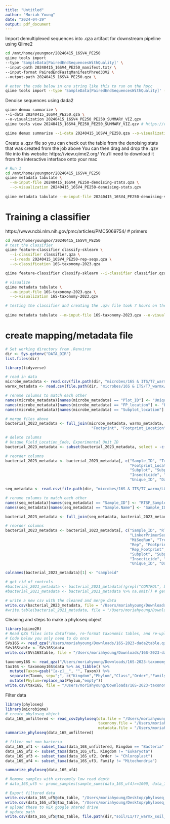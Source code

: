 ```yaml
---
title: "Untitled"
author: "Moriah Young"
date: "2024-04-29"
output: pdf_document
---
```


Import demultiplexed sequences into .qza artifact for downstream pipeline using Qiime2
```bash
cd /mnt/home/youngmor/20240415_16SV4_PE250
qiime tools import 
--type 'SampleData[PairedEndSequencesWithQuality]' \
--input-path 20240415_16SV4_PE250_manifest.txt/ \
--input-format PairedEndFastqManifestPhred33V2 \
--output-path 20240415_16SV4_PE250.qza \

# enter the code below in one string like this to run on the hpcc
qiime tools import --type 'SampleData[PairedEndSequencesWithQuality]' --input-path 20240415_16SV4_PE250_manifest.txt --input-format PairedEndFastqManifestPhred33V2 --output-path 20240415_16SV4_PE250.qza

````

Denoise sequences using dada2
```bash
qiime demux summarize \
--i-data 20240415_16SV4_PE250.qza \
--o-visualization 20240415_16SV4_PE250_PE250_SUMMARY_VIZ.qzv
qiime tools view 20240415_16SV4_PE250_PE250_SUMMARY_VIZ.qzv # https://view.qiime2.org/

qiime demux summarize --i-data 20240415_16SV4_PE250.qza --o-visualization 20240415_16SV4_PE250_PE250_SUMMARY_VIZ.qzv
```

Create a .qzv file so you can check out the table from the denoising stats that was created from the job above
You can then drag and drop the .qzv file into this website: https://view.qiime2.org/ 
You'll need to download it from the interactive interface onto your mac
```bash
# Run 1
cd /mnt/home/youngmor/20240415_16SV4_PE250
qiime metadata tabulate \
  --m-input-file 20240415_16SV4_PE250-denoising-stats.qza \
  --o-visualization 20240415_16SV4_PE250-denoising-stats.qzv
  
qiime metadata tabulate --m-input-file 20240415_16SV4_PE250-denoising-stats.qza --o-visualization 20240415_16SV4_PE250-denoising-stats.qzv
```

# Training a classifier
https://www.ncbi.nlm.nih.gov/pmc/articles/PMC5069754/ # primers
```bash
cd /mnt/home/youngmor/20240415_16SV4_PE250
# test the classifier
qiime feature-classifier classify-sklearn \
  --i-classifier classifier.qza \
  --i-reads 20240415_16SV4_PE250-rep-seqs.qza \
  --o-classification 16S-taxonomy-2023.qza

qiime feature-classifier classify-sklearn --i-classifier classifier.qza --i-reads 20240415_16SV4_PE250-rep-seqs.qza --o-classification 16S-taxonomy-2023.qza

# visualize
qiime metadata tabulate \
  --m-input-file 16S-taxonomy-2023.qza \
  --o-visualization 16S-taxonomy-2023.qzv

# testing the classifier and creating the .qzv file took 7 hours on the hpcc (using the same SLURM code/settings as the denoising script above)
  
qiime metadata tabulate --m-input-file 16S-taxonomy-2023.qza --o-visualization 16S-taxonomy-2023.qzv
```

# create mapping/metadata file
```r
# Set working directory from .Renviron
dir <- Sys.getenv("DATA_DIR")
list.files(dir)

library(tidyverse)

# read in data
microbe_metadata <- read.csv(file.path(dir, "microbes/16S & ITS/T7_warmx/L0/2023/files to create REX 16S 2023 metadata/MY_REX_soil_microbes_2023_metadata.csv"))
warmx_metadata <- read.csv(file.path(dir, "microbes/16S & ITS/T7_warmx/L0/2023/files to create REX 16S 2023 metadata/REX_warmx_metadata.csv"))

# rename columns to match each other
names(microbe_metadata)[names(microbe_metadata) == "Plot_ID"] <- "Unique_ID"
names(microbe_metadata)[names(microbe_metadata) == "FP_location"] <- "Footprint_Location"
names(microbe_metadata)[names(microbe_metadata) == "Subplot_location"] <- "Subplot_Location"

# merge files above
bacterial_2023_metadata <- full_join(microbe_metadata, warmx_metadata, by = c("Unique_ID", "Treatment", "Replicate",
                                      "Footprint", "Footprint_Location", "Subplot", "Subplot_Location"))

# delete columns
# Unique_Field_Location_Code, Experimental_Unit_ID
bacterial_2023_metadata <- subset(bacterial_2023_metadata, select = -c(Unique_Field_Location_Code, Experimental_Unit_ID, Footprint_ID))

# reorder columns
bacterial_2023_metadata <- bacterial_2023_metadata[, c("Sample_ID", "Treatment", "Replicate", "Rep", "Footprint",
                                                       "Footprint_Location", "Rep_Footprint", "Footprint_Treatment_full",
                                                       "Subplot", "Subplot_Location", "Drought", "Warming",
                                                       "Insecticide", "Subplot_Descriptions",
                                                       "Unique_ID", "Date")]

seq_metadata <- read.csv(file.path(dir, "microbes/16S & ITS/T7_warmx/L0/2023/files to create REX 16S 2023 metadata/sequence_2023_metadata.csv"))

# rename columns to match each other
names(seq_metadata)[names(seq_metadata) == "Sample_ID"] <- "RTSF_SampleID"
names(seq_metadata)[names(seq_metadata) == "Sample.Name"] <- "Sample_ID"

bacterial_2023_metadata <- full_join(seq_metadata, bacterial_2023_metadata, by = "Sample_ID")

# reorder columns
bacterial_2023_metadata <- bacterial_2023_metadata[, c("Sample_ID", "RTSF_SampleID", "Barcode",
                                                       "LinkerPrimerSequence", "Reverse_Primer", 
                                                       "MiSeqRun", "Treatment", "Replicate", 
                                                       "Rep", "Footprint", "Footprint_Location", 
                                                       "Rep_Footprint", "Footprint_Treatment_full",
                                                       "Subplot", "Subplot_Location", "Drought", "Warming",
                                                       "Insecticide", "Subplot_Descriptions",
                                                       "Unique_ID", "Date")]

colnames(bacterial_2023_metadata)[1] <- "sampleid"

# get rid of controls
#bacterial_2021_metadata <- bacterial_2021_metadata[!grepl("CONTROL", bacterial_2021_metadata$sampleid),]
#bacterial_2021_metadata <- bacterial_2021_metadata %>% na.omit() # get rid of line 227 which is sample 36 (sample not submitted to RTSF)

# write a new csv with the cleaned and merge data 
write.csv(bacterial_2023_metadata, file = "/Users/moriahyoung/Downloads/bacterial_2023_metadata.csv", row.names = F)
#write.table(bacterial_2021_metadata, file = "/Users/moriahyoung/Downloads/bacterial_2021_metadata.tsv", quote = F, sep = #",", row.names = F)
```

Cleaning and steps to make a phyloseq object
```r
library(qiime2R)
# Read QZA files into dataframe, re-format taxonomic tables, and re-upload them as .csv files
# Code below you only need to do once
SVs16S <- read_qza("/Users/moriahyoung/Downloads/16S-2023-dada2table.qza")
SVs16Stable <- SVs16S$data
write.csv(SVs16Stable, file = "/Users/moriahyoung/Downloads/16S-2023-dada2table.csv")

taxonomy16S <- read_qza("/Users/moriahyoung/Downloads/16S-2023-taxonomy.qza")
tax16S <- taxonomy16S$data %>% as_tibble() %>%
  mutate(Taxon=gsub("[a-z]__", "", Taxon)) %>% 
  separate(Taxon, sep=";", c("Kingdom","Phylum","Class","Order","Family","Genus","Species"))%>%
  mutate(Phylum=replace_na(Phylum,"empty"))
write.csv(tax16S, file = "/Users/moriahyoung/Downloads/16S-2023-taxonomy.csv", row.names =F)
```

Filter data
```r
library(phyloseq)
library(microbiome)
# create phyloseq object
data_16S_unfiltered <- read_csv2phyloseq(otu.file = "/Users/moriahyoung/Downloads/16S-2023-dada2table.csv",
                                         taxonomy.file = "/Users/moriahyoung/Downloads/16S-2023-taxonomy.csv",
                                         metadata.file = "/Users/moriahyoung/Downloads/bacterial_2023_metadata.csv")
summarize_phyloseq(data_16S_unfiltered)

# filter out non bacteria
data_16S_uf1 <- subset_taxa(data_16S_unfiltered, Kingdom == "Bacteria" | Kingdom == "Archaea")
data_16S_uf2 <- subset_taxa(data_16S_uf1, Kingdom != "Eukaryota")
data_16S_uf3 <- subset_taxa(data_16S_uf2, Order != "Chloroplast")
data_16S_uf4 <- subset_taxa(data_16S_uf3, Family != "Mitochondria")

summarize_phyloseq(data_16S_uf4)

# Remove samples with extremely low read depth 
# data_16S_uf5 <- prune_samples(sample_sums(data_16S_uf4)>=1000, data_16S_uf4)

# Export filtered data
write.csv(data_16S_uf5@otu_table, "/Users/moriahyoung/Desktop/phyloseq_object/16S-merged-table-filtered.csv")
write.csv(data_16S_uf5@tax_table, "/Users/moriahyoung/Desktop/phyloseq_object/16S-taxonomy-filtered.csv")
# upload these to REX google shared drive
# update path
write.csv(data_16S_uf5@tax_table, file.path(dir,"soil/L1/T7_warmx_soil_moisture_2022_L1.csv"), row.names=F)
```


